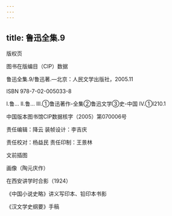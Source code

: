 ```yaml
---
---
---
```

title: 鲁迅全集.9
---




版权页


图书在版编目（CIP）数据

鲁迅全集.9/鲁迅著.—北京：人民文学出版社，2005.11

ISBN 978-7-02-005033-8

Ⅰ.鲁… Ⅱ.鲁… Ⅲ.①鲁迅著作-全集②鲁迅文学③史-中国 Ⅳ.①I210.1

中国版本图书馆CIP数据核字（2005）第070006号

责任编辑：降云 装帧设计：李吉庆

责任校对：杨益民 责任印制：王景林





文前插图




画像（陶元庆作）



在西安讲学时合影（1924）



《中国小说史略》讲义写印本、铅印本书影



《汉文学史纲要》手稿